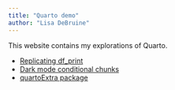 ```yaml
---
title: "Quarto demo"
author: "Lisa DeBruine"
---
```


This website contains my explorations of Quarto.

* [Replicating df_print](table.html)
* [Dark mode conditional chunks](dark_mode.html)
* [quartoExtra package](quartoExtra.html)